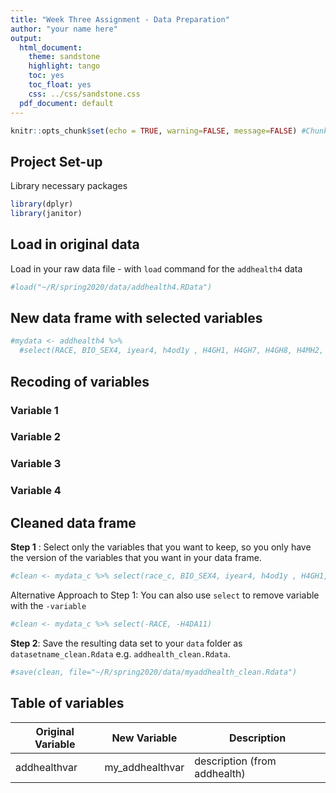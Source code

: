 ```yaml
---
title: "Week Three Assignment - Data Preparation"
author: "your name here"
output:
  html_document:
    theme: sandstone
    highlight: tango
    toc: yes
    toc_float: yes
    css: ../css/sandstone.css
  pdf_document: default
---
```



```r
knitr::opts_chunk$set(echo = TRUE, warning=FALSE, message=FALSE) #Chunk default settings 
```

## Project Set-up
Library necessary packages 
```r
library(dplyr)
library(janitor)
```

## Load in original data 
Load in your raw data file - with `load` command for the `addhealth4` data
```r
#load("~/R/spring2020/data/addhealth4.RData")
```


## New data frame with selected variables 
```r
#mydata <- addhealth4 %>% 
  #select(RACE, BIO_SEX4, iyear4, h4od1y , H4GH1, H4GH7, H4GH8, H4MH2, H4MH7, H4MH9, H4MH22, H4MH23, H4MH24, H4MH25, H4DA11 )
```


## Recoding of variables

### Variable 1

### Variable 2

### Variable 3

### Variable 4

## Cleaned data frame

**Step 1** : Select only the variables that you want to keep, so you only have the version of the variables that you want in your data frame.
```r
#clean <- mydata_c %>% select(race_c, BIO_SEX4, iyear4, h4od1y , H4GH1, H4GH7, H4GH8, H4MH2, H4MH7, H4MH9, H4MH22, H4MH23, H4MH24, H4MH25, vigorous_activity)
```

Alternative Approach to Step 1: You can also use `select` to remove variable with the `-variable`
```r
#clean <- mydata_c %>% select(-RACE, -H4DA11)
```

**Step 2**: Save the resulting data set to your `data` folder as `datasetname_clean.Rdata` e.g. `addhealth_clean.Rdata`. 
```r
#save(clean, file="~/R/spring2020/data/myaddhealth_clean.Rdata")
```



## Table of variables

Original Variable  |   New Variable  |    Description
-------------------|-----------------|------------------
addhealthvar  |  my_addhealthvar  | description (from addhealth)


